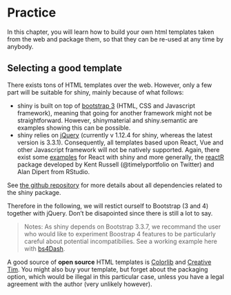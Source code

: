 # Practice {#practice}

In this chapter, you will learn how to build your own html templates taken from the web 
and package them, so that they can be re-used at any time by anybody.

## Selecting a good template
There exists tons of HTML templates over the web. However, only a few part will be suitable
for shiny, mainly because of what follows:

* shiny is built on top of [bootstrap 3](https://getbootstrap.com/docs/3.3/) (HTML, CSS and Javascript framework), meaning that going for another framework might
not be straightforward. However, shinymaterial and shiny.semantic are examples showing
this can be possible.
* shiny relies on [jQuery](https://jquery.com) (currently v 1.12.4 for shiny, whereas the latest version is 3.3.1). Consequently, all templates based upon React, Vue and other Javascript framework will not be natively supported. Again, there exist some [examples](https://github.com/alandipert/react-widget-demo/blob/master/app.R) for React with shiny and more generally,
the [reactR](https://react-r.github.io/reactR/) package developed by Kent Russell (@timelyportfolio on Twitter) and Alan Dipert from RStudio.

See [the github repository](https://github.com/rstudio/shiny/tree/master/inst/www/shared) for more details about all dependencies related to the shiny package.

Therefore in the following, we will restict ourself to Bootstrap (3 and 4) together with jQuery. Don't be disapointed since there is still a lot to say.

> Notes: As shiny depends on Bootstrap 3.3.7, we recommand the user who would like to
experiment Boostrap 4 features to be particularly careful about potential incompatibilies.
See a working example here with [bs4Dash](https://github.com/RinteRface/bs4Dash).

A good source of **open source** HTML templates is [Colorlib](https://colorlib.com) and [Creative Tim](https://www.creative-tim.com/bootstrap-themes/free). You might also buy your template, but forget about the packaging option, which would be illegal in this particular case, unless you have a legal agreement with the author (very unlikely however).
